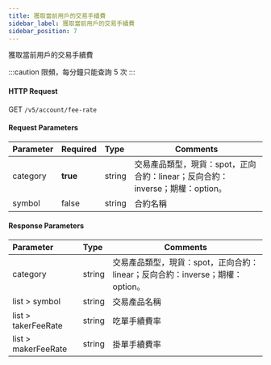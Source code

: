 ```yaml
---
title: 獲取當前用戶的交易手續費
sidebar_label: 獲取當前用戶的交易手續費
sidebar_position: 7
---
```

獲取當前用戶的交易手續費

:::caution
限頻，每分鐘只能查詢 5 次
:::


#### HTTP Request
GET `/v5/account/fee-rate`

#### Request Parameters
| Parameter | Required | Type | Comments|
|:----- |:-------|:-----|------ |
|category |**true** |string |交易產品類型，現貨：spot，正向合約：linear；反向合約：inverse；期權：option。|
|symbol |false |string |合約名稱|

#### Response Parameters
| Parameter | Type | Comments|
|:----- |:-----|----- |
|category |string |交易產品類型，現貨：spot，正向合約：linear；反向合約：inverse；期權：option。|
|list > symbol |string |交易產品名稱|
|list > takerFeeRate |string |吃單手續費率|
|list > makerFeeRate |string |掛單手續費率|
